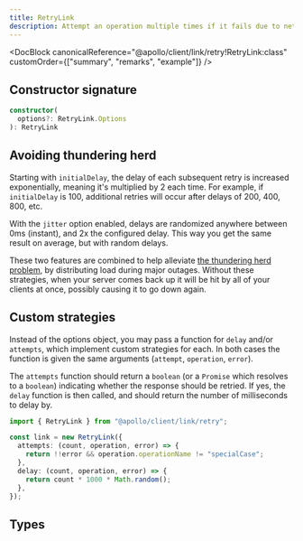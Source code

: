 ```yaml
---
title: RetryLink
description: Attempt an operation multiple times if it fails due to network or server errors.
---
```


<DocBlock
  canonicalReference="@apollo/client/link/retry!RetryLink:class"
  customOrder={["summary", "remarks", "example"]}
/>

## Constructor signature

```ts
constructor(
  options?: RetryLink.Options
): RetryLink
```

## Avoiding thundering herd

Starting with `initialDelay`, the delay of each subsequent retry is increased exponentially, meaning it's multiplied by 2 each time. For example, if `initialDelay` is 100, additional retries will occur after delays of 200, 400, 800, etc.

With the `jitter` option enabled, delays are randomized anywhere between 0ms (instant), and 2x the configured delay. This way you get the same result on average, but with random delays.

These two features are combined to help alleviate [the thundering herd problem](https://en.wikipedia.org/wiki/Thundering_herd_problem), by distributing load during major outages. Without these strategies, when your server comes back up it will be hit by all of your clients at once, possibly causing it to go down again.

## Custom strategies

Instead of the options object, you may pass a function for `delay` and/or `attempts`, which implement custom strategies for each. In both cases the function is given the same arguments (`attempt`, `operation`, `error`).

The `attempts` function should return a `boolean` (or a `Promise` which resolves to a `boolean`) indicating whether the response should be retried. If yes, the `delay` function is then called, and should return the number of milliseconds to delay by.

```ts
import { RetryLink } from "@apollo/client/link/retry";

const link = new RetryLink({
  attempts: (count, operation, error) => {
    return !!error && operation.operationName != "specialCase";
  },
  delay: (count, operation, error) => {
    return count * 1000 * Math.random();
  },
});
```

## Types

<FunctionDetails
  canonicalReference="@apollo/client/link/retry!RetryLink.RetryLinkDocumentationTypes.AttemptsFunction:function(1)"
  headingLevel={3}
  result={false}
  displayName="RetryLink.AttemptsFunction"
/>

<InterfaceDetails
  canonicalReference="@apollo/client/link/retry!RetryLink.AttemptsOptions:interface"
  headingLevel={3}
  displayName="RetryLink.AttemptsOptions"
/>

<FunctionDetails
  canonicalReference="@apollo/client/link/retry!RetryLink.RetryLinkDocumentationTypes.DelayFunction:function(1)"
  headingLevel={3}
  result={false}
  displayName="RetryLink.RetryFunction"
/>

<InterfaceDetails
  canonicalReference="@apollo/client/link/retry!RetryLink.DelayOptions:interface"
  headingLevel={3}
  displayName="RetryLink.DelayOptions"
/>

<InterfaceDetails
  canonicalReference="@apollo/client/link/retry!RetryLink.Options:interface"
  headingLevel={3}
  displayName="RetryLink.Options"
/>
